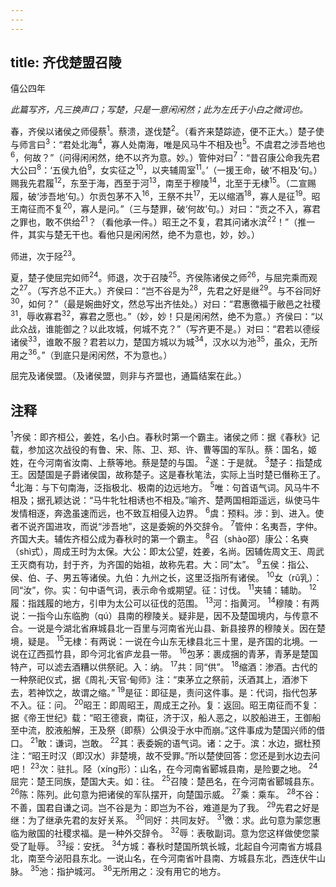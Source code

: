 ```yaml
---
---
---
```

title: 齐伐楚盟召陵
---



僖公四年

*此篇写齐，凡三换声口；写楚，只是一意闲闲然；此为左氏于小白之微词也。*

春，齐侯以诸侯之师侵蔡<sup>1</sup>。蔡溃，遂伐楚<sup>2</sup>。（看齐来楚踪迹，便不正大。）楚子使与师言曰<sup>3</sup>：“君处北海<sup>4</sup>，寡人处南海，唯是风马牛不相及也<sup>5</sup>。不虞君之涉吾地也<sup>6</sup>，何故？”（问得闲闲然，绝不以齐为意。妙。）管仲对曰<sup>7</sup>：“昔召康公命我先君大公曰<sup>8</sup>：‘五侯九伯<sup>9</sup>，女实征之<sup>10</sup>，以夹辅周室<sup>11</sup>。’（一援王命，破‘不相及’句。）赐我先君履<sup>12</sup>，东至于海，西至于河<sup>13</sup>，南至于穆陵<sup>14</sup>，北至于无棣<sup>15</sup>。（二宣赐履，破‘涉吾地’句。）尔贡包茅不入<sup>16</sup>，王祭不共<sup>17</sup>，无以缩酒<sup>18</sup>，寡人是征<sup>19</sup>。昭王南征而不复<sup>20</sup>，寡人是问。”（三与楚罪，破‘何故’句。）对曰：“贡之不入，寡君之罪也，敢不供给<sup>21</sup>？（看他承一件。）昭王之不复，君其问诸水滨<sup>22</sup>！”（推一件，其实与楚无干也。看他只是闲闲然，绝不为意也，妙，妙。）

师进，次于陉<sup>23</sup>。

夏，楚子使屈完如师<sup>24</sup>。师退，次于召陵<sup>25</sup>。齐侯陈诸侯之师<sup>26</sup>，与屈完乘而观之<sup>27</sup>。（写齐总不正大。）齐侯曰：“岂不谷是为<sup>28</sup>，先君之好是继<sup>29</sup>。与不谷同好<sup>30</sup>，如何？”（最是婉曲好文，然总写出齐怯处。）对曰：“君惠徼福于敝邑之社稷<sup>31</sup>，辱收寡君<sup>32</sup>，寡君之愿也。”（妙，妙！只是闲闲然，绝不为意。）齐侯曰：“以此众战，谁能御之？以此攻城，何城不克？”（写齐更不是。）对曰：“君若以德绥诸侯<sup>33</sup>，谁敢不服？君若以力，楚国方城以为城<sup>34</sup>，汉水以为池<sup>35</sup>，虽众，无所用之<sup>36</sup>。”（到底只是闲闲然，不为意也。）

屈完及诸侯盟。（及诸侯盟，则非与齐盟也，通篇结案在此。）

## 注释

<sup>1</sup>齐侯：即齐桓公，姜姓，名小白。春秋时第一个霸主。诸侯之师：据《春秋》记载，参加这次战役的有鲁、宋、陈、卫、郑、许、曹等国的军队。蔡：国名，姬姓，在今河南省汝南、上蔡等地。蔡是楚的与国。
<sup>2</sup>遂：于是就。
<sup>3</sup>楚子：指楚成王。因楚国是子爵诸侯国，故称楚子。这是春秋笔法，实际上当时楚已僭称王了。
<sup>4</sup>北海：与下句南海，泛指极北、极南的边远地方。
<sup>5</sup>唯：句首语气词。风马牛不相及；据孔颖达说：“马牛牝牡相诱也不相及。”喻齐、楚两国相距遥远，纵使马牛发情相逐，奔逸虽速而远，也不致互相侵入边界。
<sup>6</sup>虞：预料。涉：到、进入。使者不说齐国进攻，而说“涉吾地”，这是委婉的外交辞令。
<sup>7</sup>管仲：名夷吾，字仲。齐国大夫。辅佐齐桓公成为春秋时的第一个霸主。
<sup>8</sup>召（shào邵）康公：名奭（shì式），周成王时为太保。大公：即太公望，姓姜，名尚。因辅佐周文王、周武王灭商有功，封于齐，为齐国的始祖，故称先君。大：同“太”。
<sup>9</sup>五侯：指公、侯、伯、子、男五等诸侯。九伯：九州之长，这里泛指所有诸侯。
<sup>10</sup>女（rǔ乳）：同“汝”，你。实：句中语气词，表示命令或期望。征：讨伐。
<sup>11</sup>夹辅：辅助。
<sup>12</sup>履：指践履的地方，引申为太公可以征伐的范围。
<sup>13</sup>河：指黄河。
<sup>14</sup>穆陵：有两说：一指今山东临朐（qú）县南的穆陵关。疑非是，因不及楚国境内，与传意不合。一说是今湖北省麻城县北一百里与河南省光山县、新县接界的穆陵关。因在楚境，疑是。
<sup>15</sup>无棣：有两说：一说在今山东无棣县北三十里，是齐国的北境。一说在辽西孤竹县，即今河北省庐龙县一带。
<sup>16</sup>包茅：裹成捆的青茅，青茅是楚国特产，可以滤去酒糟以供祭祀。入：纳。
<sup>17</sup>共：同“供”。
<sup>18</sup>缩酒：渗酒。古代的一种祭祀仪式，据《周礼·天官·甸师》注：“束茅立之祭前，沃酒其上，酒渗下去，若神饮之，故谓之缩。”
<sup>19</sup>是征：即征是，责问这件事。是：代词，指代包茅不入。征：问。
<sup>20</sup>昭王：即周昭王，周成王之孙。复：返回。昭王南征而不复：据《帝王世纪》载：“昭王德衰，南征，济于汉，船人恶之，以胶船进王，王御船至中流，胶液船解，王及祭（即蔡）公俱没于水中而崩。”这件事成为楚国兴师的借口。
<sup>21</sup>敢：谦词，岂敢。
<sup>22</sup>其：表委婉的语气词。诸：之于。滨：水边，据杜预注：“昭王时汉（即汉水）非楚境，故不受罪。”所以楚使回答：您还是到水边去问吧！
<sup>23</sup>次：驻扎。陉（xíng形）：山名，在今河南省郾城县南，是险要之地。
<sup>24</sup>屈完：楚王同族，楚国大夫。如：往。
<sup>25</sup>召陵：楚邑名，在今河南省郾城县东。
<sup>26</sup>陈：陈列。此句意为把诸侯的军队摆开，向楚国示威。
<sup>27</sup>乘：乘车。
<sup>28</sup>不谷：不善，国君自谦之词。岂不谷是为：即岂为不谷，难道是为了我。
<sup>29</sup>先君之好是继：为了继承先君的友好关系。
<sup>30</sup>同好：共同友好。
<sup>31</sup>徼：求。此句意为蒙您惠临为敝国的社稷求福。是一种外交辞令。
<sup>32</sup>辱：表敬副词。意为您这样做使您蒙受了耻辱。
<sup>33</sup>绥：安抚。
<sup>34</sup>方城：春秋时楚国所筑长城，北起自今河南省方城县北，南至今泌阳县东北。一说山名，在今河南省叶县南、方城县东北，西连伏牛山脉。
<sup>35</sup>池：指护城河。
<sup>36</sup>无所用之：没有用它的地方。